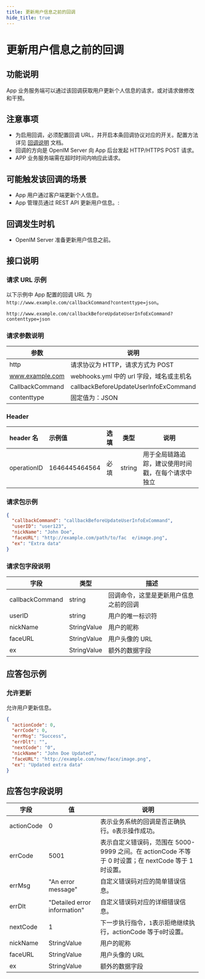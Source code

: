 ```yaml
---
title: 更新用户信息之前的回调
hide_title: true
---
```


# 更新用户信息之前的回调

## 功能说明

App 业务服务端可以通过该回调获取用户更新个人信息的请求，或对请求做修改和干预。

## 注意事项

- 为启用回调，必须配置回调 URL，并开启本条回调协议对应的开关。配置方法详见 [回调说明](../introduction) 文档。
- 回调的方向是 OpenIM Server 向 App 后台发起 HTTP/HTTPS POST 请求。
- APP 业务服务端需在超时时间内响应此请求。

## 可能触发该回调的场景

- App 用户通过客户端更新个人信息。
- App 管理员通过 REST API 更新用户信息。:

## 回调发生时机

- OpenIM Server 准备更新用户信息之前。

## 接口说明

### 请求 URL 示例

以下示例中 App 配置的回调 URL 为 `http://www.example.com/callbackCommand?contenttype=json`。

```plaintext
http://www.example.com/callbackBeforeUpdateUserInfoExCommand?contenttype=json
```

### 请求参数说明

| 参数            | 说明                                              |
| --------------- | ------------------------------------------------- |
| http            | 请求协议为 HTTP，请求方式为 POST                  |
| www.example.com | webhooks.yml 中的 url 字段，域名或主机名 |
| CallbackCommand | callbackBeforeUpdateUserInfoExCommand             |
| contenttype     | 固定值为：JSON                                    |

### Header

| header 名   | 示例值        | 选填 | 类型   | 说明                         |
| :---------- | :------------ | :--- | ------ | ---------------------------- |
| operationID | 1646445464564 | 必填 | string | 用于全局链路追踪，建议使用时间戳，在每个请求中独立 |

### 请求包示例

```json
{
  "callbackCommand": "callbackBeforeUpdateUserInfoExCommand",
  "userID": "user123",
  "nickName": "John Doe",
  "faceURL": "http://example.com/path/to/fac  e/image.png",
  "ex": "Extra data"
}
```

### 请求包字段说明

| 字段            | 类型        | 描述                                   |
| --------------- | ----------- | -------------------------------------- |
| callbackCommand | string      | 回调命令，这里是更新用户信息之前的回调 |
| userID          | string      | 用户的唯一标识符                       |
| nickName        | StringValue | 用户的昵称                             |
| faceURL         | StringValue | 用户头像的 URL                         |
| ex              | StringValue | 额外的数据字段                         |

## 应答包示例

### 允许更新

允许用户更新信息。

```json
{
  "actionCode": 0,
  "errCode": 0,
  "errMsg": "Success",
  "errDlt": "",
  "nextCode": "0",
  "nickName": "John Doe Updated",
  "faceURL": "http://example.com/new/face/image.png",
  "ex": "Updated extra data"
}
```

## 应答包字段说明

| 字段       | 值                           | 说明                                                                                                |
| ---------- | ---------------------------- | --------------------------------------------------------------------------------------------------- |
| actionCode | 0                            | 表示业务系统的回调是否正确执行。`0`表示操作成功。                                                   |
| errCode    | 5001                         | 表示自定义错误码，范围在 5000-9999 之间。在 actionCode 不等于 0 时设置；在 nextCode 等于 1 时设置。 |
| errMsg     | "An error message"           | 自定义错误码对应的简单错误信息。                                                                    |
| errDlt     | "Detailed error information" | 自定义错误码对应的详细错误信息。                                                                    |
| nextCode   | 1                            | 下一步执行指令，`1`表示拒绝继续执行，actionCode 等于`0`时设置。                                     |
| nickName   | StringValue                  | 用户的昵称                                                                                          |
| faceURL    | StringValue                  | 用户头像的 URL                                                                                      |
| ex         | StringValue                  | 额外的数据字段                                                                                      |
